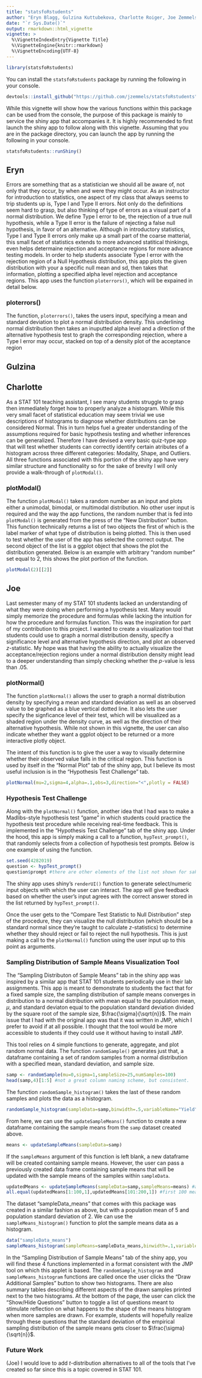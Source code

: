 ```yaml
---
title: "statsfoRstudents"
author: "Eryn Blagg, Gulzina Kuttubekova, Charlotte Roiger, Joe Zemmels"
date: "`r Sys.Date()`"
output: rmarkdown::html_vignette
vignette: >
  %\VignetteIndexEntry{Vignette Title}
  %\VignetteEngine{knitr::rmarkdown}
  %\VignetteEncoding{UTF-8}
---
```


<style type="text/css">
.main-container {
  max-width: 2500px;
  margin-left: auto;
  margin-right: auto;
}
</style>

```r
library(statsfoRstudents)
```

You can install the $\texttt{statsfoRstudents}$ package by running the following in your console.

```r
devtools::install_github("https://github.com/jzemmels/statsfoRstudents")
```


While this vignette will show how the various functions within this package can be used from the console, the purpose of this package is mainly to service the shiny app that accompanies it. It is highly recommended to first launch the shiny app to follow along with this vignette. Assuming that you are in the package directory, you can launch the app by running the following in your console.

```r
statsfoRstudents::runShiny()
```

## Eryn

Errors are something that as a statistician we should all be aware of, not only that they occur, by when and were they might occur. As an instructor for introduction to statistics, one aspect of my class that always seems to trip students up is, Type I and Type II errors. Not only do the definitions seem hard to grasp, but also thinking of type of errors as a visual part of a normal distribution. We define Type I error to be, the rejection of a true null hypothesis, while a Type II error is the failure of rejecting a false null hypothesis, in favor of an alternative. Although in introductory statistics, Type I and Type II errors only make up a small part of the coarse matterial, this small facet of statistics extends to more advanced statitical thinkings, even helps determaine rejection and acceptance regions for more advance testing models. In order to help students associate Type I error with the rejection region of a Null Hypothesis distribution, this app plots the given distribution with your a specific null mean and sd, then takes that information, plotting a specified alpha level rejection and acceptance regions. This app uses the function `ploterrors()`, which will be expained in detail below. 

### ploterrors() 

The function, `ploterrors()`, takes the users input, specifying a mean and standard deviation to plot a normal distribution density. This underlining normal distribution then takes an inuputted alpha level and a direction of the alternative hypothesis test to graph the corresponding rejection, where a Type I error may occur, stacked on top of a density plot of the acceptance region 

## Gulzina

## Charlotte

As a STAT 101 teaching assistant, I see many students struggle to grasp then immediately forget how to properly analyze a histogram. While this very small facet of statistical education may seem trivial we use descriptions of histograms to diagnose whether distributions can be considered Normal. This in turn helps fuel a greater understanding of the assumptions required for basic hypothesis testing and whether inferences can be generalized. Therefore I have devised a very basic quiz-type app that will test whether students can correctly identify certain atributes of a histogram across three different categories: Modality, Shape, and Outliers. All three functions associated with this portion of the shiny app have very similar structure and functionality so for the sake of brevity I will only provide a walk-through of `plotModal()`.

### plotModal()

The function `plotModal()` takes a random number as an input and plots either a unimodal, bimodal, or multimodal distribution. No other user input is required and the way the app functions, the random number that is fed into `plotModal()` is generated from the press of the "New Distribution" button. This function technically returns a list of two objects the first of which is the label marker of what type of distribution is being plotted. This is then used to test whether the user of the app has selected the correct output. The second object of the list is a ggplot object that shows the plot the distribution generated. Below is an example with arbitrary "random number" set equal to 2, this shows the plot portion of the function. 

```r
plotModal(2)[[2]]
```


## Joe

Last semester many of my STAT 101 students lacked an understanding of what they were doing when performing a hypothesis test. Many would simply memorize the procedure and formulas while lacking the intuition for how the procedure and formulas function. This was the inspiration for part of my contribution to this project. I wanted to create a visualization tool that students could use to graph a normal distribution density, specify a significance level and alternative hypothesis direction, and plot an observed $z$-statistic. My hope was that having the ability to actually visualize the acceptance/rejection regions under a normal distribution density  might lead to a deeper understanding than simply checking whether the $p$-value is less than .05.

### plotNormal()

The function $\texttt{plotNormal()}$ allows the user to graph a normal distribution density by specifying a mean and standard deviation as well as an observed value to be graphed as a blue vertical dotted line. It also lets the user specify the signficance level of their test, which will be visualized as a shaded region under the density curve, as well as the direction of their alternative hypothesis. While not shown in this vignette, the user can also indicate whether they want a ggplot object to be returned or a more interactive plotly object.

The intent of this function is to give the user a way to visually determine whether their observed value falls in the critical region. This function is used by itself in the "Normal Plot" tab of the shiny app, but I believe its most useful inclusion is in the "Hypothesis Test Challenge" tab.

```r
plotNormal(mu=2,sigma=4,alpha=.1,obs=3,direction="<",plotly = FALSE)
```

<!--
Below is a snapshot of the usage of $\texttt{plotNormal()}$ in the "Normal Plot" tab of the shiny app.

<img src="images/normalDistributionShinyPic.JPG" width="700">
-->

### Hypothesis Test Challenge

Along with the $\texttt{plotNormal()}$ function, another idea that I had was to make a Madlibs-style hypothesis test "game" in which students could practice the hypothesis test procedure while receiving real-time feedback. This is implemented in the "Hypothesis Test Challenge" tab of the shiny app. Under the hood, this app is simply making a call to a function, $\texttt{hypTest_prompt()}$, that randomly selects from a collection of hypothesis test prompts. Below is one example of using the function.

```r
set.seed(4282019)
question <- hypTest_prompt()
question$prompt #there are other elements of the list not shown for sake of space
```

The shiny app uses shiny's $\texttt{renderUI()}$ function to generate select/numeric input objects with which the user can interact. The app will give feedback based on whether the user's input agrees with the correct answer stored in the list returned by $\texttt{hypTest_prompt()}$.

<!--
<img src="images/hypothesisTestExamplePic.JPG" width="700">
-->

Once the user gets to the "Compare Test Statistic to Null Distribution" step of the procedure, they can visualize the null distribution (which should be a standard normal since they're taught to calculate $z$-statistics) to determine whether they should reject or fail to reject the null hypothesis. This is just making a call to the $\texttt{plotNormal()}$ function using the user input up to this point as arguments.

### Sampling Distribution of Sample Means Visualization Tool

The "Sampling Distributon of Sample Means" tab in the shiny app was inspired by a similar app that STAT 101 students periodically use in their lab assignments. This app is meant to demonstrate to students the fact that for a fixed sample size, the sampling distribution of sample means converges in distribution to a normal distribution with mean equal to the population mean, $\mu$, and standard deviaton equal to the population standard deviation divided by the square root of the sample size, $\frac{\sigma}{\sqrt{n}}$. The main issue that I had with the original app was that it was written in JMP, which I prefer to avoid if at all possible. I thought that the tool would be more accessible to students if they could use it without having to install JMP.

This tool relies on 4 simple functions to generate, aggregate, and plot random normal data. The function $\texttt{randomSample()}$ generates just that, a dataframe containing a set of random samples from a normal distribution with a specified mean, standard deviation, and sample size.

```r
samp <- randomSample(mu=0,sigma=1,sampleSize=25,numSamples=100)
head(samp,4)[1:5] #not a great column naming scheme, but consistent.
```

The function $\texttt{randomSample_histogram()}$ takes the last of these random samples and plots the data as a histogram.

```r
randomSample_histogram(sampleData=samp,binwidth=.5,variableName="Yield",plotly=FALSE)
```

From here, we can use the $\texttt{updateSampleMeans()}$ function to create a new dataframe containing the sample means from the $\texttt{samp}$ dataset created above.

```r
means <- updateSampleMeans(sampleData=samp)
```

If the $\texttt{sampleMeans}$ argument of this function is left blank, a new dataframe will be created containing sample means. However, the user can pass a previously created data frame containing sample means that will be updated with the sample means of the samples within $\texttt{sampleData}$.

```r
updatedMeans <- updateSampleMeans(sampleData=samp,sampleMeans=means) #append the same 100 sample means to the means df
all.equal(updatedMeans[1:100,1],updatedMeans[101:200,1]) #first 100 means are the same as the last 100 means
```

The dataset "sampleData_means" that comes with this package was created in a similar fashion as above, but with a population mean of 5 and population standard deviation of 2. We can use the $\texttt{sampleMeans_histogram()}$ function to plot the sample means data as a histogram.

```r
data("sampleData_means")
sampleMeans_histogram(sampleMeans=sampleData_means,binwidth=.1,variableName="Yield",plotly=FALSE)
```

In the "Sampling Distribution of Sample Means" tab of the shiny app, you will find these 4 functions implemented in a format consistent with the JMP tool on which this applet is based. The $\texttt{randomSample_histogram}$ and $\texttt{sampleMeans_histogram}$ functions are called once the user clicks the "Draw Additional Samples" button to show two histograms. There are also summary tables describing different aspects of the drawn samples printed next to the two histograms. At the bottom of the page, the user can click the "Show/Hide Questions" button to toggle a list of questions meant to stimulate reflection on what happens to the shape of the means histogram when more samples are drawn. For example, students will hopefully realize through these questions that the standard deviation of the empirical sampling distribution of the sample means gets closer to $\frac{\sigma}{\sqrt{n}}$.

<!--
Below is a picture of the original tool as seen in JMP.

<img src="images/meanSamplingDistributionJMP.JPG" width="700">

And following is a picture of my version of the tool in shiny.

<img src="images/meanSamplingDistributionShiny.JPG" width="700">
-->

### Future Work

(Joe) I would love to add $t$-distribution alternatives to all of the tools that I've created so far since this is a topic covered in STAT 101.
